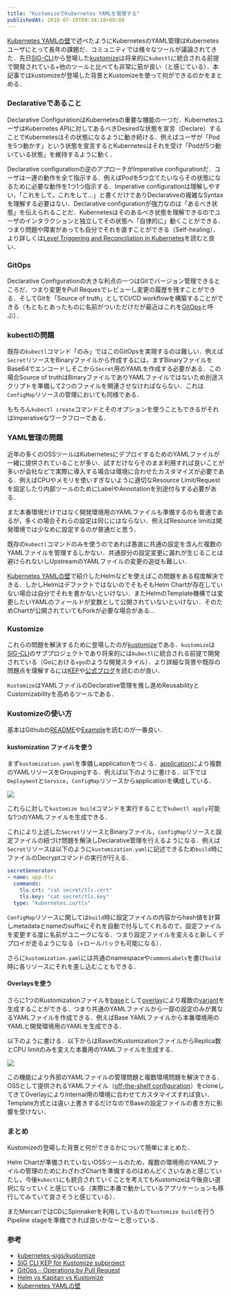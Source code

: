 ```yaml
---
title: "KustomizeでKubernetes YAMLを管理する"
publishedAt: 2018-07-10T09:34:18+09:00
---
```


[Kubernetes YAMLの壁](https://deeeet.com/writing/2018/01/10/kubernetes-yaml/)で述べたようにKubernetesのYAML管理はKubernetesユーザにとって長年の課題だ．コミュニティでは様々なツールが議論されてきた．先日[SIG-CLI](https://github.com/kubernetes/community/tree/master/sig-cli)から登場した[kustomize](https://github.com/kubernetes-sigs/kustomize)は将来的に`kubectl`に統合される前提で開発されている+他のツールと比べても非常に筋が良い（と感じている）．本記事ではkustomizeが登場した背景とKustomizeを使って何ができるのかをまとめる．

### Declarativeであること

Declarative ConfigurationはKubernetesの重要な機能の一つだ．KubernetesユーザはKubernetes APIに対してあるべきDesiredな状態を宣言（Declare）することでKubernetesはその状態になるように動き続ける．例えばユーザが「Podを5つ動かす」という状態を宣言するとKubernetesはそれを受け「Podが5つ動いている状態」を維持するように動く．

Declarative configurationの逆のアプローチがImperative configurationだ．ユーザは一連の動作を全て指示する．例えばPodを5つ立てたいならその状態になるために必要な動作を1つ1つ指示する．Imperative configurationは理解しやすい，「これをして，これをして...」と書くだけでありDeclarativeの複雑なSyntaxを理解する必要はない．Declarative configurationが強力なのは「あるべき状態」を伝えられることだ．Kubernetesはそのあるべき状態を理解できるのでユーザのインタラクションと独立してその状態へ「自律的に」動くことができる．つまり問題や障害があっても自分でそれを直すことができる（Self-healing）．より詳しくは[Level Triggering and Reconciliation in Kubernetes](https://hackernoon.com/level-triggering-and-reconciliation-in-kubernetes-1f17fe30333d)を読むと良い．

### GitOps

Declarative Configurationの大きな利点の一つはGitでバージョン管理できるところだ．つまり変更をPull Requesでレビューし変更の履歴を残すことができる．そしてGitを「Source of truth」としてCI/CD workflowを構築することができる（もともとあったものに名前がついただけだが最近はこれを[GitOps](https://www.weave.works/blog/gitops-operations-by-pull-request)と呼ぶ）．

### kubectlの問題

既存の`kubectl`コマンド「のみ」ではこのGitOpsを実現するのは難しい．例えば`Secret`リソースをBinaryファイルから作成するには，まずBinaryファイルをBase64でエンコードしそこから`Secret`用のYAMLを作成する必要がある．この場合Source of truthはBinaryファイルでありYAMLファイルではないため別途スクリプトを準備して2つのファイルを関連させなければならない．これは`ConfigMap`リソースの管理においても同様である．

もちろん`kubectl create`コマンドとそのオプションを使うこともできるがそれはImperativeなワークフローである．

### YAML管理の問題

近年の多くのOSSツールはKubernetesにデプロイするためのYAMLファイルが一緒に提供されていることが多い．試すだけならそのまま利用すれば良いことが多いが会社などで実際に導入する場合は環境に合わせたカスタマイズが必要である．例えばCPUやメモリを使いすぎないように適切なResource Limit/Requestを設定したり内部ツールのためにLabelやAnnotationを別途付与する必要がある．

また本番環境だけではなく開発環境用のYAMLファイルも準備するのも普通であるが，多くの場合それらの設定は同じにはならない．例えばResource limitは開発環境では少なめに設定するのが普通だと思う．

既存の`kubectl`コマンドのみを使うのであれば愚直に共通の設定を含んだ複数のYAMLファイルを管理するしかない．共通部分の設定変更に漏れが生じることは避けられないしUpstreamのYAMLファイルの変更の追従も難しい．

[Kubernetes YAMLの壁](https://deeeet.com/writing/2018/01/10/kubernetes-yaml/)で紹介したHelmなどを使えばこの問題をある程度解決できる．しかしHelmはデファクトではないのでそもそもHelm Chartが存在していない場合は自分でそれを書かないといけない．またHelmのTemplate機構では変更したいYAMLのフィールドが変数として公開されていないといけない．そのためChartが公開されていてもForkが必要な場合がある...

### Kustomize

これらの問題を解決するために登場したのが[kustomize](https://github.com/kubernetes-sigs/kustomize)である．`kustomize`は[SIG-CLI](https://github.com/kubernetes/community/tree/master/sig-cli)のサブプロジェクトであり将来的には`kubectl`に統合される前提で開発されている（Goにおける`vgo`のような開発スタイル）．より詳細な背景や既存の問題点を理解するには[KEP](https://github.com/kubernetes/community/blob/master/keps/sig-cli/0008-kustomize.md)や[公式ブログ](https://kubernetes.io/blog/2018/05/29/introducing-kustomize-template-free-configuration-customization-for-kubernetes/)を読むのが良い．

`Kustomize`はYAMLファイルのDeclarative管理を推し進めReusabilityとCustomizabilityを高めるツールである．

### Kustomizeの使い方

基本はGithubの[README](https://github.com/kubernetes-sigs/kustomize/blob/v1.0.3/README.md)や[Example](https://github.com/kubernetes-sigs/kustomize/tree/v1.0.3/examples)を読むのが一番良い．

#### kustomization ファイルを使う

まず`kustomization.yaml`を準備しapplicationをつくる．[application](https://github.com/kubernetes-sigs/kustomize/blob/v1.0.3/docs/glossary.md#application)により複数のYAMLリソースをGroupingする．例えば以下のように書ける．以下では`Deployment`と`Service`，`ConfigMap`リソースからapplicationを構成している．

![](https://raw.githubusercontent.com/kubernetes-sigs/kustomize/v1.0.3/docs/base.jpg)

これらに対して`kustomize build`コマンドを実行することで`kubectl apply`可能な1つのYAMLファイルを生成できる．

これにより上述した`Secret`リソースとBinaryファイル，`ConfigMap`リソースと設定ファイルの紐づけ問題を解決しDeclarative管理を行えるようになる．例えば`Secret`リソースは以下のように`kustomization.yaml`に記述できるため`build`時にファイルのDecryptコマンドの実行が行える．

```yaml
secretGenerator:
- name: app-tls
  commands:
    tls.crt: "cat secret/tls.cert"
    tls.key: "cat secret/tls.key"
  type: "kubernetes.io/tls"
```

`ConfigMap`リソースに関しては`build`時に設定ファイルの内容からhash値を計算しmetadataとnameのsuffixにそれを自動で付与してくれるので，設定ファイルを変更する度に名前がユニークになる．つまり設定ファイルを変えると新しくデプロイが走るようになる（+ロールバックも可能になる）．

さらに`kustomization.yaml`には共通のnamespaceや`commonLabels`を書け`build`時に各リソースにそれを差し込むこともできる．

#### Overlaysを使う

さらに1つのKustomizationファイルを[base](https://github.com/kubernetes-sigs/kustomize/blob/v1.0.3/docs/glossary.md#base)として[overlay](https://github.com/kubernetes-sigs/kustomize/blob/v1.0.3/docs/glossary.md#overlay)により複数の[variant](https://github.com/kubernetes-sigs/kustomize/blob/v1.0.3/docs/glossary.md#variant)を生成することができる．つまり共通のYAMLファイルから一部の設定のみが異なるYAMLファイルを作成できる．例えばBase YAMLファイルから本番環境用のYAMLと開発環境用のYAMLを生成できる．

以下のように書ける．以下からはBaseのKustomizationファイルからReplica数とCPU limitのみを変えた本番用のYAMLファイルを生成する．

![](https://raw.githubusercontent.com/kubernetes-sigs/kustomize/v1.0.3/docs/overlay.jpg)

この機能により外部のYAMLファイルの管理問題と複数環境問題を解決できる．OSSとして提供されるYAMLファイル（[off-the-shelf configuration](https://github.com/kubernetes-sigs/kustomize/blob/v1.0.3/docs/glossary.md#off-the-shelf-configuration)）をcloneしてきてOverlayによりInternal用の環境に合わせてカスタマイズすれば良い．Template方式とは違い上書きするだけなのでBaseの設定ファイルの書き方に影響を受けない．

### まとめ

Kustomizeの登場した背景と何ができるかについて簡単にまとめた．

Helm Chartが準備されていないOSSツールのため，複数の環境用のYAMLファイルの管理のためにわざわざChartを準備するのはめんどくさいなあと感じていたし，今後`kubectl`にも統合されていくことを考えてもKustomizeは今後良い選択になっていくと感じている（実際に本番で動かしているアプリケーションも移行してみていて良さそうと感じている）．

またMercariではCDにSpinnakerを利用しているので`kustomize build`を行うPipeline stageを準備できれば良いかなーと思っている．


### 参考

- [kubernetes-sigs/kustomize](https://github.com/kubernetes-sigs/kustomize)
- [SIG CLI KEP for Kustomize subproject](https://github.com/kubernetes/community/blob/master/keps/sig-cli/0008-kustomize.md)
- [GitOps - Operations by Pull Request](https://www.weave.works/blog/gitops-operations-by-pull-request)
- [Helm vs Kapitan vs Kustomize](https://medium.com/@splisson/helm-vs-kapitan-vs-kustomize-1c14018faecc)
- [Kubernetes YAMLの壁](https://deeeet.com/writing/2018/01/10/kubernetes-yaml/)
